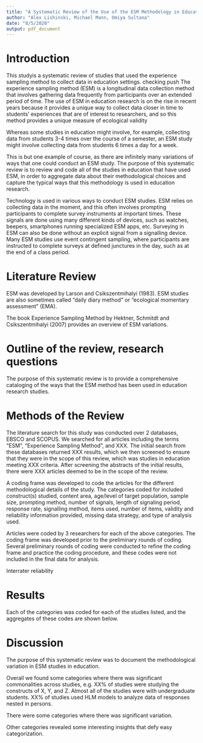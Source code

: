 ```yaml
---
title: "A Systematic Review of the Use of the ESM Methodology in Education"
author: "Alex Lishinski, Michael Mann, Omiya Sultana"
date: "8/5/2020"
output: pdf_document
---
```


# Introduction

This studyis a systematic review of studies that used the experience sampling method to collect data in education settings.
checking push
The experience sampling method (ESM) is a longitudinal data collection method that involves gathering data frequently from participants over an extended period of time. The use of ESM in education research is on the rise in recent years because it provides a unique way to collect data closer in time to students’ experiences that are of interest to researchers, and so this method provides a unique measure of ecological validity

Whereas some studies in education might involve, for example, collecting data from students 3-4 times over the course of a semester, an ESM study might involve collecting data from students 6 times a day for a week. 

This is but one example of course, as there are infinitely many variations of ways that one could conduct an ESM study. The purpose of this systematic review is to review and code all of the studies in education that have used ESM, in order to aggregate data about their methodological choices and capture the typical ways that this methodology is used in education research.

Technology is used in various ways to conduct ESM studies. ESM relies on collecting data in the moment, and this often involves prompting participants to complete survey instruments at important times. These signals are done using many different kinds of devices, such as watches, beepers, smartphones running specialized ESM apps, etc. Surveying in ESM can also be done without an explicit signal from a signalling device. Many ESM studies use event contingent sampling, where participants are instructed to complete surveys at defined junctures in the day, such as at the end of a class period.

# Literature Review

ESM was developed by Larson and Csikszentmihalyi (1983). ESM studies are also sometimes called “daily diary method” or “ecological momentary assessment” (EMA).

The book Experience Sampling Method by Hektner, Schmitdt and Csikszentmihalyi (2007) provides an overview of ESM variations.     

# Outline of the review, research questions

The purpose of this systematic review is to provide a comprehensive cataloging of the ways that the ESM method has been used in education research studies.

# Methods of the Review

The literature search for this study was conducted over 2 databases, EBSCO and SCOPUS. We searched for all articles including the terms “ESM”, “Experience Sampling Method”, and XXX. The initial search from these databases returned XXX results, which we then screened to ensure that they were in the scope of this review, which was studies in education meeting XXX criteria. After screening the abstracts of the initial results, there were XXX articles deemed to be in the scope of the review.

A coding frame was developed to code the articles for the different methodological details of the study. The categories coded for included construct(s) studied, content area, age/level of target population, sample size, prompting method, number of signals, length of signaling period, response rate, signalling method, items used, number of items, validity and reliability information provided, missing data strategy, and type of analysis used.

Articles were coded by 3 researchers for each of the above categories. The coding frame was developed prior to the preliminary rounds of coding. Several preliminary rounds of coding were conducted to refine the coding frame and practice the coding procedure, and these codes were not included in the final data for analysis. 

Interrater reliability 
 
# Results

Each of the categories was coded for each of the studies listed, and the aggregates of these codes are shown below. 

# Discussion

The purpose of this systematic review was to document the methodological variation in ESM studies in education. 

Overall we found some categories where there was significant commonalities across studies, e.g. XX% of studies were studying the constructs of X, Y, and Z. Almost all of the studies were with undergraduate students. XX% of studies used HLM models to analyze data of responses nested in persons.

There were some categories where there was significant variation.

Other categories revealed some interesting insights that defy easy categorization.
